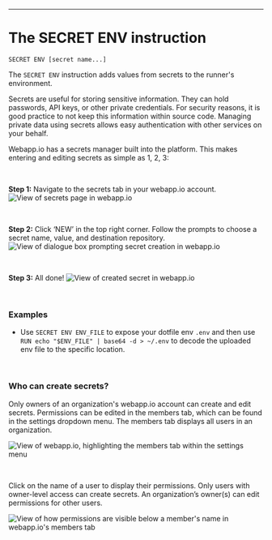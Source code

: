 ---

# The SECRET ENV instruction

`SECRET ENV [secret name...]`

 The `SECRET ENV` instruction adds values from secrets to the runner's environment. 

Secrets are useful for storing sensitive information. They can hold passwords, API keys, or other private credentials. For security reasons, it is good practice to not keep this information within source code. Managing private data using secrets allows easy authentication with other services on your behalf.
 
Webapp.io has a secrets manager built into the platform. This makes entering and editing secrets as simple as 1, 2, 3:

<br />

**Step 1:** Navigate to the secrets tab in your webapp.io account.
![View of secrets page in webapp.io](/docs/resources/secrets_1.png)

<br />

**Step 2:** Click ‘NEW’ in the top right corner. Follow the prompts to choose a secret name, value, and destination repository.
![View of dialogue box prompting secret creation in webapp.io](/docs/resources/secrets_2.png)

<br />

**Step 3:** All done!
![View of created secret in webapp.io](/docs/resources/secrets_3.png)

<br />

### Examples

- Use `SECRET ENV ENV_FILE` to expose your dotfile env `.env` and then use `RUN echo "$ENV_FILE" | base64 -d > ~/.env` to decode the uploaded env file to the specific location.

<br />

### Who can create secrets?


Only owners of an organization's webapp.io account can create and edit secrets. Permissions can be edited in the members tab, which can be found in the settings dropdown menu. The members tab displays all users in an organization. 

![View of webapp.io, highlighting the members tab within the settings menu](/docs/resources/secrets_4.png)

<br />

Click on the name of a user to display their permissions. Only users with owner-level access can create secrets. An organization’s owner(s) can edit permissions for other users.  

![View of how permissions are visible below a member's name in webapp.io's members tab](/docs/resources/secrets_5.png)

<div className="section-spacing"></div>